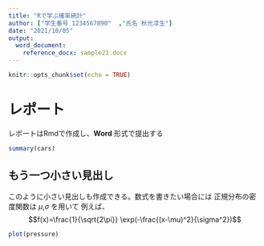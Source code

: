 ```yaml
---
title: "Rで学ぶ確率統計"
author: ["学生番号 1234567890"  ,"氏名 秋光淳生"]
date: "2021/10/05"
output: 
  word_document:
    reference_docx: sample21.docx
---
```


<!-- 
  この中身はコメントとして処理では無視される
  下の行は R のchunk のメモ
  -->
```r
knitr::opts_chunk$set(echo = TRUE)
```

# レポート

レポートはRmdで作成し、__Word__ 形式で提出する
<!--
  # 
  ## は見出し
--> 

```r
summary(cars)
```

## もう一つ小さい見出し

このように小さい見出しも作成できる。数式を書きたい場合には
正規分布の密度関数は $\mu$,$\sigma$ を用いて
<!-- 
$$で囲んで数式を入力する。
-->
例えば、$$f(x)=\frac{1}{\sqrt{2\pi}} \exp(-\frac{(x-\mu)^2}{\sigma^2})$$

```r
plot(pressure)
```

<!-- 
```r
# この部分はR の命令を書く部分で、一つの塊をchunkという。
# chunk に名前をつけることもできる
```
-->


